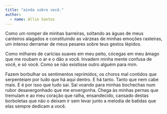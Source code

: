 ```yaml
---
title: "ainda sobre você."
author: 
  - name: Allie Santos
---
```


Como um romper de minhas barreiras, soltando as águas de meus canteiros alagados e constituindo as várzeas de minhas emoções rasteiras, um intenso derramar de meus pesares sobre teus gestos lépidos.

Como milhares de carícias suaves em meu peito, cócegas em meu âmago que me roubam o ar e o dão a você. Invadem minha mente confusa de você, e só você. Como se não existisse outro alguém para mim.

Fazem borbulhar os sentimentos reprimidos, os choros mal contidos que serpenteiam por tudo que há aqui dentro. E há tanto. Tanto que nem cabe mais. E é por isso que tudo sai. Sai voando para minhas bochechas num rubor desavergonhado que me envergonha. Chega às minhas pernas que tremulam e ao meu coração que ralha, ensandecido, cansado destas borboletas que não o deixam ir sem levar junto a melodia de batidas que elas sempre dedicam a você.

<a href="https://instagram.com/autoralliez"><i class="bi bi-instagram"></i></a>
